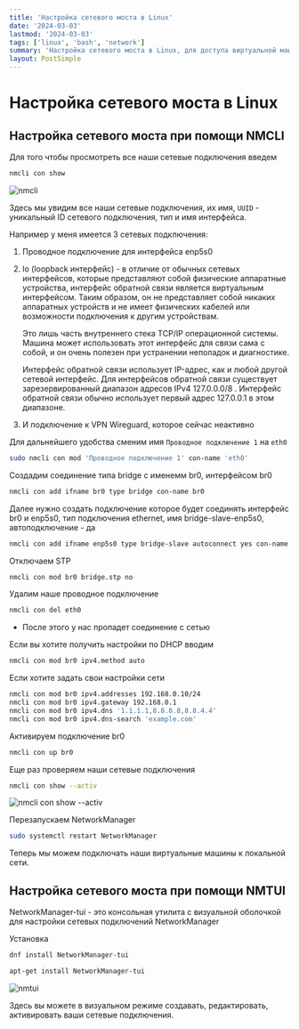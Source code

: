```yaml
---
title: 'Настройка сетевого моста в Linux'
date: '2024-03-03'
lastmod: '2024-03-03'
tags: ['linux', 'bash', 'network']
summary: 'Настройка сетевого моста в Linux, для доступа виртуальной машиы в локальную сеть'
layout: PostSimple
---
```



# Настройка сетевого моста в Linux

## Настройка сетевого моста при помощи NMCLI

Для того чтобы просмотреть все наши сетевые подключения введем

```bash
nmcli con show
```

![nmcli](/static/images/blog/network_bridge/nmcli_c_s.png)

Здесь мы увидим все наши сетевые подключения, их имя, `UUID` - уникальный ID сетевого подключения, тип и имя интерфейса.

Например у меня имеется 3 сетевых подключения:

1. Проводное подключение для интерфейса enp5s0
2. lo (loopback интерфейс) - в отличие от обычных сетевых интерфейсов, которые представляют собой физические аппаратные устройства, интерфейс обратной связи является виртуальным интерфейсом. Таким образом, он не представляет собой никаких аппаратных устройств и не имеет физических кабелей или возможности подключения к другим устройствам.

   Это лишь часть внутреннего стека TCP/IP операционной системы. Машина может использовать этот интерфейс для связи сама с собой, и он очень полезен при устранении неполадок и диагностике.

   Интерфейс обратной связи использует IP-адрес, как и любой другой сетевой интерфейс. Для интерфейсов обратной связи существует зарезервированный диапазон адресов IPv4 127.0.0.0/8 . Интерфейс обратной связи обычно использует первый адрес 127.0.0.1 в этом диапазоне.

3. И подключение к VPN Wireguard, которое сейчас неактивно

Для дальнейшего удобства сменим имя `Проводное подключение 1` на `eth0`

```bash
sudo nmcli con mod 'Проводное подключение 1' con-name 'eth0'
```

Создадим соединение типа bridge с именемм br0, интерфейсом br0&#x20;

```bash
nmcli con add ifname br0 type bridge con-name br0
```

Далее нужно создать подключение которое будет соединять интерфейс br0 и enp5s0, тип подключения ethernet, имя bridge-slave-enp5s0, автоподключение - да

```bash
nmcli con add ifname enp5s0 type bridge-slave autoconnect yes con-name bridge-slave-enp5s0 master br0
```

Отключаем STP

```bash
nmcli con mod br0 bridge.stp no
```

Удалим наше проводное подключение

```bash
nmcli con del eth0
```

- После этого у нас пропадет соединение с сетью

Если вы хотите получить настройки по DHCP вводим

```bash
nmcli con mod br0 ipv4.method auto
```

Если хотите задать свои настройки сети

```bash
nmcli con mod br0 ipv4.addresses 192.168.0.10/24
nmcli con mod br0 ipv4.gateway 192.168.0.1
nmcli con mod br0 ipv4.dns '1.1.1.1,8.8.8.8,8.8.4.4'
nmcli con mod br0 ipv4.dns-search 'example.com'
```

Активируем подключение br0

```bash
nmcli con up br0
```

Еще раз проверяем наши сетевые подключения

```bash
nmcli con show --activ
```

![nmcli con show --activ](/static/images/blog/network_bridge/nmcli_c_s_a.png)

Перезапускаем NetworkManager

```bash
sudo systemctl restart NetworkManager
```

Теперь мы можем подключать наши виртуальные машины к локальной сети.

## Настройка сетевого моста при помощи NMTUI

NetworkManager-tui - это консольная утилита с визуальной оболочкой для настройки сетевых подключений NetworkManager

Установка

```bash
dnf install NetworkManager-tui
```

```bash
apt-get install NetworkManager-tui
```

![nmtui](/static/images/blog/network_bridge/nmtui.png)

Здесь вы можете в визуальном режиме создавать, редактировать, активировать ваши сетевые подключения.

